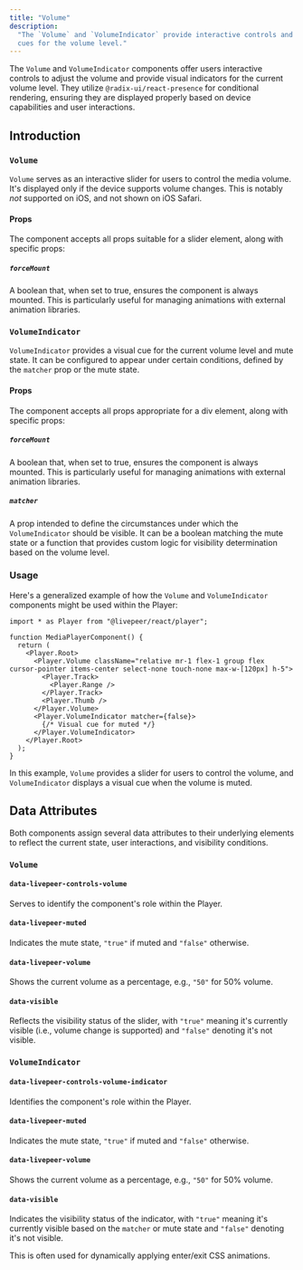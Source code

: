 ```yaml
---
title: "Volume"
description:
  "The `Volume` and `VolumeIndicator` provide interactive controls and visual
  cues for the volume level."
---
```


The `Volume` and `VolumeIndicator` components offer users interactive controls
to adjust the volume and provide visual indicators for the current volume level.
They utilize `@radix-ui/react-presence` for conditional rendering, ensuring they
are displayed properly based on device capabilities and user interactions.

## Introduction

### `Volume`

`Volume` serves as an interactive slider for users to control the media volume.
It's displayed only if the device supports volume changes. This is notably _not_
supported on iOS, and not shown on iOS Safari.

#### Props

The component accepts all props suitable for a slider element, along with
specific props:

##### `forceMount`

A boolean that, when set to true, ensures the component is always mounted. This
is particularly useful for managing animations with external animation
libraries.

### `VolumeIndicator`

`VolumeIndicator` provides a visual cue for the current volume level and mute
state. It can be configured to appear under certain conditions, defined by the
`matcher` prop or the mute state.

#### Props

The component accepts all props appropriate for a div element, along with
specific props:

##### `forceMount`

A boolean that, when set to true, ensures the component is always mounted. This
is particularly useful for managing animations with external animation
libraries.

##### `matcher`

A prop intended to define the circumstances under which the `VolumeIndicator`
should be visible. It can be a boolean matching the mute state or a function
that provides custom logic for visibility determination based on the volume
level.

### Usage

Here's a generalized example of how the `Volume` and `VolumeIndicator`
components might be used within the Player:

```tsx
import * as Player from "@livepeer/react/player";

function MediaPlayerComponent() {
  return (
    <Player.Root>
      <Player.Volume className="relative mr-1 flex-1 group flex cursor-pointer items-center select-none touch-none max-w-[120px] h-5">
        <Player.Track>
          <Player.Range />
        </Player.Track>
        <Player.Thumb />
      </Player.Volume>
      <Player.VolumeIndicator matcher={false}>
        {/* Visual cue for muted */}
      </Player.VolumeIndicator>
    </Player.Root>
  );
}
```

In this example, `Volume` provides a slider for users to control the volume, and
`VolumeIndicator` displays a visual cue when the volume is muted.

## Data Attributes

Both components assign several data attributes to their underlying elements to
reflect the current state, user interactions, and visibility conditions.

### `Volume`

#### `data-livepeer-controls-volume`

Serves to identify the component's role within the Player.

#### `data-livepeer-muted`

Indicates the mute state, `"true"` if muted and `"false"` otherwise.

#### `data-livepeer-volume`

Shows the current volume as a percentage, e.g., `"50"` for 50% volume.

#### `data-visible`

Reflects the visibility status of the slider, with `"true"` meaning it's
currently visible (i.e., volume change is supported) and `"false"` denoting it's
not visible.

### `VolumeIndicator`

#### `data-livepeer-controls-volume-indicator`

Identifies the component's role within the Player.

#### `data-livepeer-muted`

Indicates the mute state, `"true"` if muted and `"false"` otherwise.

#### `data-livepeer-volume`

Shows the current volume as a percentage, e.g., `"50"` for 50% volume.

#### `data-visible`

Indicates the visibility status of the indicator, with `"true"` meaning it's
currently visible based on the `matcher` or mute state and `"false"` denoting
it's not visible.

This is often used for dynamically applying enter/exit CSS animations.
